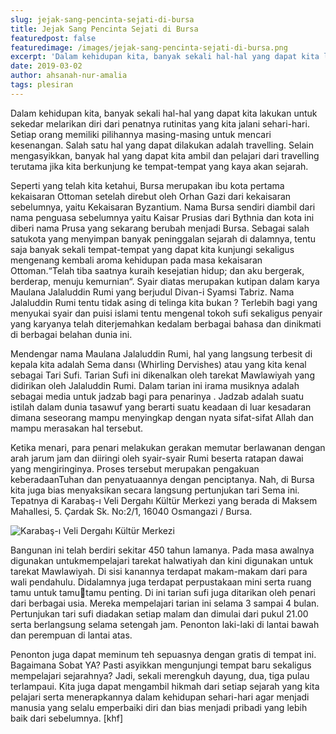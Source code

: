 ```yaml
---
slug: jejak-sang-pencinta-sejati-di-bursa
title: Jejak Sang Pencinta Sejati di Bursa
featuredpost: false
featuredimage: /images/jejak-sang-pencinta-sejati-di-bursa.png
excerpt: 'Dalam kehidupan kita, banyak sekali hal-hal yang dapat kita lakukan untuk sekedar melarikan diri dari penatnya rutinitas yang kita jalani sehari-hari.'
date: 2019-03-02
author: ahsanah-nur-amalia
tags: plesiran
---
```


Dalam kehidupan kita, banyak sekali hal-hal yang dapat kita lakukan untuk sekedar melarikan diri dari penatnya rutinitas yang
kita jalani sehari-hari. Setiap orang memiliki pilihannya masing-masing untuk mencari kesenangan. Salah satu hal yang dapat dilakukan adalah travelling. Selain mengasyikkan, banyak hal yang dapat kita ambil dan pelajari dari travelling terutama jika kita berkunjung ke tempat-tempat yang kaya akan sejarah.

Seperti yang telah kita ketahui, Bursa merupakan ibu kota pertama kekaisaran Ottoman setelah direbut oleh Orhan Gazi dari kekaisaran sebelumnya, yaitu Kekaisaran Byzantium. Nama Bursa sendiri diambil dari nama penguasa sebelumnya yaitu Kaisar Prusias dari Bythnia dan kota ini diberi nama Prusa yang sekarang berubah menjadi Bursa. Sebagai salah satukota yang menyimpan banyak peninggalan sejarah di dalamnya, tentu saja banyak sekali tempat-tempat yang dapat kita kunjungi sekaligus mengenang kembali aroma kehidupan pada masa kekaisaran Ottoman.“Telah tiba saatnya kuraih kesejatian hidup; dan aku bergerak, berderap, menuju kemurnian“. Syair diatas merupakan kutipan dalam karya
Maulana Jalaluddin Rumi yang berjudul Divan-i Syamsi Tabriz. Nama Jalaluddin Rumi tentu tidak asing di telinga kita bukan ? Terlebih bagi yang menyukai syair dan puisi islami tentu mengenal
tokoh sufi sekaligus penyair yang karyanya telah diterjemahkan kedalam berbagai bahasa dan dinikmati di berbagai belahan dunia ini.

Mendengar nama Maulana Jalaluddin Rumi, hal yang langsung terbesit di kepala kita adalah Sema dansı (Whirling Dervishes) atau yang kita kenal sebagai Tari Sufi. Tarian Sufi ini dikenalkan oleh tarekat Mawlawiyah yang didirikan oleh Jalaluddin Rumi. Dalam tarian ini irama musiknya adalah sebagai media untuk
jadzab bagi para penarinya . Jadzab adalah suatu istilah dalam dunia tasawuf yang berarti suatu keadaan di luar kesadaran dimana seseorang mampu menyingkap dengan nyata sifat-sifat Allah dan mampu merasakan hal tersebut.

Ketika menari, para penari melakukan gerakan memutar berlawanan dengan arah jarum jam dan diiringi oleh syair-syair Rumi beserta ratapan dawai yang mengiringinya. Proses tersebut merupakan pengakuan keberadaanTuhan dan penyatuaannya dengan penciptanya. Nah, di Bursa kita juga bias menyaksikan secara langsung pertunjukan
tari Sema ini. Tepatnya di Karabaş-ı Veli Dergahı Kültür Merkezi yang berada di Maksem Mahallesi, 5. Çardak Sk. No:2/1, 16040
Osmangazi / Bursa.

![Karabaş-ı Veli Dergahı Kültür Merkezi](/images/jejak-sang-pencinta-sejati-di-bursa-2.png)

Bangunan ini telah berdiri sekitar 450 tahun lamanya. Pada masa awalnya digunakan untukmempelajari tarekat halwatiyah dan kini digunakan untuk tarekat Mawlawiyah. Di sisi kanannya terdapat makam-makam dari para wali pendahulu. Didalamnya juga terdapat perpustakaan mini serta ruang tamu untuk tamutamu penting. Di ini tarian sufi juga ditarikan oleh penari dari berbagai usia. Mereka mempelajari tarian ini selama 3 sampai 4 bulan. Pertunjukan tari sufi diadakan setiap malam dan dimulai dari pukul 21.00 serta berlangsung selama setengah jam. Penonton laki-laki di lantai bawah dan perempuan di lantai atas.

Penonton juga dapat meminum teh sepuasnya dengan gratis di tempat ini. Bagaimana Sobat YA? Pasti asyikkan mengunjungi tempat baru sekaligus mempelajari sejarahnya? Jadi, sekali merengkuh dayung, dua, tiga pulau terlampaui. Kita juga dapat mengambil hikmah dari setiap sejarah yang kita pelajari serta menerapkannya dalam kehidupan sehari-hari agar menjadi manusia yang selalu emperbaiki
diri dan bias menjadi pribadi yang lebih baik dari sebelumnya. [khf]
